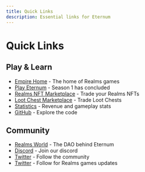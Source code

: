 ```yaml
---
title: Quick Links
description: Essential links for Eternum
---
```


# Quick Links

## Play & Learn

- [Empire Home](https://empire.realms.world/) - The home of Realms games
- [Play Eternum](https://eternum.realms.world/) - Season 1 has concluded
- [Realms NFT Marketplace](https://empire.realms.world/trade/realms) - Trade your Realms NFTs
- [Loot Chest Marketplace](https://empire.realms.world/trade/loot-chests) - Trade Loot Chests
- [Statistics](https://stats.eternum.realms.world/) - Revenue and gameplay stats
- [GitHub](https://github.com/BibliothecaDAO/eternum) - Explore the code

## Community

- [Realms World](https://realms.world/) - The DAO behind Eternum
- [Discord](https://discord.gg/realmsworld) - Join our discord
- [Twitter](https://x.com/LootRealms) - Follow the community
- [Twitter](https://x.com/realms_gg) - Follow for Realms games updates
